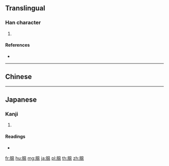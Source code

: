 {{character info/new}}
{{also|膃}}
==Translingual==

===Han character===
{{Han char|rn=130|rad=肉|as=09|sn=13|four=|canj=BABT}}

# {{defn|Han|sort=肉09}}

====References====
* {{Han ref|kx=0990.131|hdz=32095.110|uh=817D|ud=33149}}

----

==Chinese==
{{zh-see|膃}}

----

==Japanese==

===Kanji===
{{ja-kanji|grade=|rs=肉09}}

# {{defn|lang=ja|sort=肉09}}

====Readings====
* {{ja-readings|on=[[おつ]] (otsu)|kun=|nanori=}}

[[fr:腽]]
[[hu:腽]]
[[mg:腽]]
[[ja:腽]]
[[pl:腽]]
[[th:腽]]
[[zh:腽]]